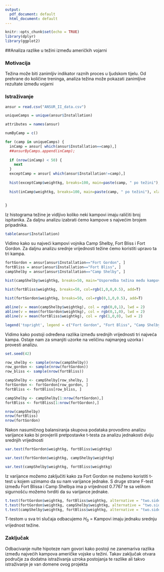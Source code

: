 ```yaml
---
output:
  pdf_document: default
  html_document: default
---
```



```r
knitr::opts_chunk$set(echo = TRUE)
library(dplyr)
library(ggplot2)
```

##Analiza razlike u težini između američkih vojarni

### Motivacija
Težina može biti zanimljiv indikator raznih proces u ljudskom tijelu. Od prehrane do količine treninga, analiza težina može pokazati zanimljive rezultate između vojarni

### Istraživanje

```r
ansur = read.csv("ANSUR_II_data.csv")

uniqueCamps = unique(ansur$Installation)

attributes = names(ansur)

numByCamp = c()

```

```r
for (camp in uniqueCamps) {
  inCamp = ansur[ which(ansur$Installation==camp),]
  ##ansurByCamps.append(inCamp);
  
  if (nrow(inCamp) < 50) {
    next
  }
  exceptCamp = ansur[ which(ansur$Installation!=camp),]
  
  hist(exceptCamp$weightkg, breaks=100, main=paste(camp, " po težini"), xlab="Težina", ylab="Frequency",col=rgb(0,0,1,0.5), xlim = c(min(ansur$weightkg), max(ansur$weightkg)))
      
  hist(inCamp$weightkg, breaks=100, main=paste(camp, " po težini"), xlab="Težina", ylab="Frequency", col=rgb(1,0,0,0.5), xlim = c(min(ansur$weightkg), max(ansur$weightkg)), add=T)
      
      
}
```


Iz histograma težine je vidljivo koliko neki kampovi imaju raličiti broj ispitanika. Za daljnu analizu izabrati ćemo kampove s najvećim brojem pripadnika.

```r
table(ansur$Installation)
```

Vidimo kako su najveći kampovi vojnika Camp Shelby, Fort Bliss i Fort Gordon. Za daljnu analizu srednje vrijednosti težine ćemo koristiti upravo ta tri kampa.


```r
fortGordon = ansur[ansur$Installation=="Fort Gordon", ]
fortBliss = ansur[ansur$Installation=="Fort Bliss", ]
campShelby = ansur[ansur$Installation=="Camp Shelby", ]

hist(campShelby$weightkg, breaks=50, main="Usporedba težina među kampovima", xlab="Težina", ylab="Frequency",col=rgb(0,0,1,0.5))
      
hist(fortBliss$weightkg, breaks=50, col=rgb(1,0,0,0.5), add=T)

hist(fortGordon$weightkg, breaks=50, col=rgb(0,1,0,0.5), add=T)

abline(v = mean(campShelby$weightkg), col = rgb(0,0,1), lwd = 2)
abline(v = mean(fortGordon$weightkg), col = rgb(0,1,0), lwd = 2)
abline(v = mean(fortBliss$weightkg), col = rgb(1,0,0), lwd = 2)

legend('topright', legend = c("Fort Gordon", "Fort Bliss", "Camp Shelby"), col = c(rgb(0,1,0,0.5), rgb(1,0,0,0.5), rgb(0,0,1,0.5)), pt.cex=2, pch=15)
```

Vidimo kako postoji određena razlika između srednjih vrijednosti tri najveća kampa. Ostaje nam za smanjiti uzorke na veličinu najmanjeg uzorka i provesti analizu.

```r
set.seed(42)

row_shelby <- sample(nrow(campShelby))
row_gordon <- sample(nrow(fortGordon))
row_bliss <- sample(nrow(fortBliss))

campShelby <- campShelby[row_shelby, ]
fortGordon <- fortGordon[row_gordon, ]
fortBliss <- fortBliss[row_bliss, ]

campShelby <- campShelby[1:nrow(fortGordon),]
fortBliss <- fortBliss[1:nrow(fortGordon),]

nrow(campShelby)
nrow(fortBliss)
nrow(fortGordon)
```

Nakon nasumičnog balansiranja skupova podataka provodimo analizu varijance kako bi provjerili pretpostavke t-testa za analizu jednakosti dviju srednjih vrijednosti

```r
var.test(fortGordon$weightkg, fortBliss$weightkg)

var.test(fortGordon$weightkg, campShelby$weightkg)

var.test(campShelby$weightkg, fortBliss$weightkg)

```

Iz varijance možemo zaključiti kako za Fort Gordon ne možemo koristiti t-test u kojem uzimamo da su nam varijance jednake. S druge strane F-test između Fort Blissa i Camp Shelbya ima p vrijednost 0.7767 te sa velikom sigurnošću možemo tvrditi da su varijance jednake.

```r
t.test(fortGordon$weightkg, fortBliss$weightkg, alternative = "two.sided", var.equal = FALSE)
t.test(fortGordon$weightkg, campShelby$weightkg, alternative = "two.sided", var.equal = FALSE)
t.test(campShelby$weightkg, fortBliss$weightkg, alternative = "two.sided", var.equal = TRUE)
```

T-testom u sva tri slučaja odbacujemo $H_0$ = Kampovi imaju jednaku srednju vrijednost težine.


### Zaključak
Odbacivanje nulte hipoteze nam govori kako postoji ne zanemariva razlika između najvećih kampova američke vojske u težini. Takav zaključak otvara područje za dodatna istraživanja uzroka postojanja te razlike ali takvo istraživanje je van domene ovog projekta




